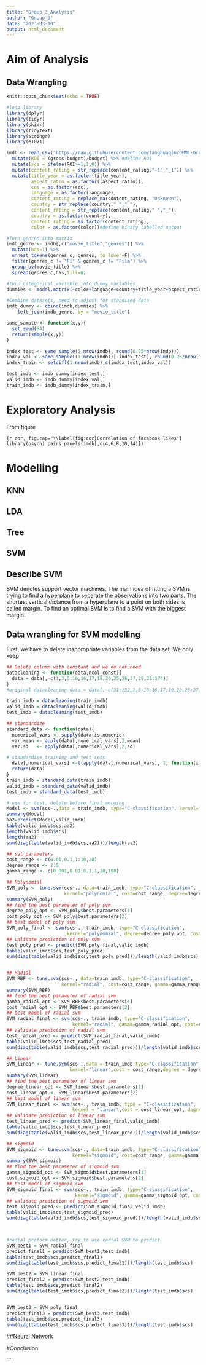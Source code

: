 ```yaml
---
title: "Group_3_Analysis"
author: "Group_3"
date: "2023-03-10"
output: html_document
---
```

# Aim of Analysis

## Data Wrangling
```r
knitr::opts_chunk$set(echo = TRUE)

#load library
library(dplyr)
library(tidyr)
library(skimr)
library(tidytext)
library(stringr)
library(e1071)
```

```r
imdb <- read.csv("https://raw.githubusercontent.com/fanghuaqiu/DMML-Group-3/main/group_3.csv",na.strings = "") %>%
  mutate(ROI = (gross-budget)/budget) %>% #define ROI
  mutate(scs = ifelse(ROI>=1,1,0)) %>%
  mutate(content_rating = str_replace(content_rating,"-1","_1")) %>% 
  mutate(title_year = as.factor(title_year),
         aspect_ratio = as.factor((aspect_ratio)),
         scs = as.factor(scs),
         language = as.factor(language),
         content_rating = replace_na(content_rating, "Unknown"),
         country = str_replace(country," ","_"),
         content_rating = str_replace(content_rating," ","_"),
         country = as.factor(country),
         content_rating = as.factor(content_rating),
         color = as.factor(color))#define binary labelled output
```


```r
#Turn genres into matrix
imdb_genre <- imdb[,c("movie_title","genres")] %>%
  mutate(has=1) %>%
  unnest_tokens(genres_c, genres, to_lower=F) %>%
  filter(genres_c != "Fi" & genres_c != "Film") %>%
  group_by(movie_title) %>%
  spread(genres_c,has,fill=0)

#turn categorical variable into dummy variables
dummies <- model.matrix(~color+language+country+title_year+aspect_ratio+content_rating,data=imdb)[,-1]

#Combine datasets, need to adjust for standised data
imdb_dummy <- cbind(imdb,dummies) %>%
    left_join(imdb_genre, by = "movie_title")

```


```r
same_sample <- function(x,y){
  set.seed(84)
  return(sample(x,y))
}

index_test <- same_sample(1:nrow(imdb), round(0.25*nrow(imdb)))
index_val <- same_sample((1:nrow(imdb))[-index_test], round(0.25*nrow(imdb)))
index_train <- setdiff(1:nrow(imdb),c(index_test,index_val))

test_imdb <- imdb_dummy[index_test,]
valid_imdb <- imdb_dummy[index_val,]
train_imdb <- imdb_dummy[index_train,]
```

# Exploratory Analysis
From figure\ref{fig:cor}

```{r cor, fig.cap="\\label{fig:cor}Correlation of facebook likes"}
library(psych)
pairs.panels(imdb[,c(4,6,8,10,14)])
```


# Modelling

## KNN

## LDA

## Tree

## SVM
## Describe SVM
SVM denotes support vector machines. The main idea of fitting a SVM is trying to find a hyperplane to separate the observations into two parts. The shortest vertical distance from a hyperplane to a point on both sides is called margin. To find an optimal SVM is to find a SVM with the biggest margin. 

## Data wrangling for SVM modelling
First, we have to delete inappropriate variables from the data set. We only keep 
```r
## Delete column with constant and we do not need
datacleaning <- function(data,ncol_const){
  data = data[,-c(1,3,5:10,16,17,19,20,25,26,27,29,31:174)]
}
#original datacleaning data = data[,-c(31:152,1,3:10,16,17,19:20,25:27,29,168)], treat all the factor as dummies variable.

train_imdb = datacleaning(train_imdb)
valid_imdb = datacleaning(valid_imdb)
test_imdb = datacleaning(test_imdb)
```

```r
## standardize
standard_data <- function(data){
  numerical_vars <- sapply(data,is.numeric)
  var.mean <- apply(data[,numerical_vars],2,mean) 
  var.sd   <- apply(data[,numerical_vars],2,sd)

# standardise training and test sets
  data[,numerical_vars] <-t(apply(data[,numerical_vars], 1, function(x) (x-var.mean)/var.sd))
  return(data)
}
train_imdb = standard_data(train_imdb)
valid_imdb = standard_data(valid_imdb)
test_imdb = standard_data(test_imdb)

```

```r
# use for test, delete before final merging
Model <- svm(scs~.,data = train_imdb, type="C-classification", kernel="radial")
summary(Model)
aa2=predict(Model,valid_imdb)
table(valid_imdb$scs,aa2)
length(valid_imdb$scs)
length(aa2)
sum(diag(table(valid_imdb$scs,aa2)))/length(aa2)

## set parameters
cost_range <- c(0.01,0.1,1:10,20)
degree_range <- 2:5
gamma_range <- c(0.001,0.01,0.1,1,10,100)

## Polynomial
SVM_poly <- tune.svm(scs~., data=train_imdb, type="C-classification",
                     kernel="polynomial", cost=cost_range, degree=degree_range)
summary(SVM_poly)
## find the best parameter of poly svm
degree_poly_opt <- SVM_poly$best.parameters[1]
cost_poly_opt <- SVM_poly$best.parameters[2]
## best model of poly svm
SVM_poly_final <- svm(scs~., train_imdb, type="C-classification",
                      kernel="polynomial", degree=degree_poly_opt, cost=cost_poly_opt)
## validate prediction of poly svm
test_poly_pred <- predict(SVM_poly_final,valid_imdb)
table(valid_imdb$scs,test_poly_pred)
sum(diag(table(valid_imdb$scs,test_poly_pred)))/length(valid_imdb$scs)


## Radial
SVM_RBF <- tune.svm(scs~., data=train_imdb, type="C-classification", 
                    kernel="radial", cost=cost_range, gamma=gamma_range)
summary(SVM_RBF)
## find the best parameter of radial svm
gamma_radial_opt <- SVM_RBF$best.parameters[1]
cost_radial_opt <- SVM_RBF$best.parameters[2]
## best model of radial svm
SVM_radial_final <- svm(scs~., train_imdb, type="C-classification", 
                        kernel="radial", gamma=gamma_radial_opt, cost=cost_radial_opt)
## validate prediction of radial svm
test_radial_pred <- predict(SVM_radial_final,valid_imdb)
table(valid_imdb$scs,test_radial_pred)
sum(diag(table(valid_imdb$scs,test_radial_pred)))/length(valid_imdb$scs)

## Linear
SVM_linear <- tune.svm(scs~.,data = train_imdb,type="C-classification",
                       kernel="linear",cost = cost_range,degree = degree_range)
summary(SVM_linear)
## find the best parameter of linear svm
degree_linear_opt <- SVM_linear$best.parameters[1]
cost_linear_opt <- SVM_linear$best.parameters[2]
## best model of linear svm
SVM_linear_final <- svm(scs~., train_imdb, type = "C-classification", 
                        kernel = "linear",cost = cost_linear_opt, degree = degree_linear_opt)
## validate prediction of linear svm
test_linear_pred <- predict(SVM_linear_final,valid_imdb)
table(valid_imdb$scs,test_linear_pred)
sum(diag(table(valid_imdb$scs,test_linear_pred)))/length(valid_imdb$scs)

## sigmoid
SVM_sigmoid <- tune.svm(scs~., data=train_imdb, type="C-classification",
                        kernel="sigmoid", cost=cost_range, gamma=gamma_range)
summary(SVM_sigmoid)
## find the best parameter of sigmoid svm
gamma_sigmoid_opt <- SVM_sigmoid$best.parameters[1]
cost_sigmoid_opt <- SVM_sigmoid$best.parameters[2]
## best model of sigmoid svm
SVM_sigmoid_final <- svm(scs~., train_imdb, type="C-classification",
                         kernel="sigmoid", gamma=gamma_sigmoid_opt, cost=cost_sigmoid_opt)
## validate prediction of sigmoid svm
test_sigmoid_pred <- predict(SVM_sigmoid_final,valid_imdb)
table(valid_imdb$scs,test_sigmoid_pred)
sum(diag(table(valid_imdb$scs,test_sigmoid_pred)))/length(valid_imdb$scs)



#radial preform better, try to use radial SVM to predict
SVM_best1 = SVM_radial_final
predict_final1 = predict(SVM_best1,test_imdb)
table(test_imdb$scs,predict_final1)
sum(diag(table(test_imdb$scs,predict_final1)))/length(test_imdb$scs)

SVM_best2 = SVM_linear_final
predict_final2 = predict(SVM_best2,test_imdb)
table(test_imdb$scs,predict_final2)
sum(diag(table(test_imdb$scs,predict_final2)))/length(test_imdb$scs)


SVM_best3 = SVM_poly_final
predict_final3 = predict(SVM_best3,test_imdb)
table(test_imdb$scs,predict_final3)
sum(diag(table(test_imdb$scs,predict_final3)))/length(test_imdb$scs)


```

##Neural Network

#Conclusion

```


